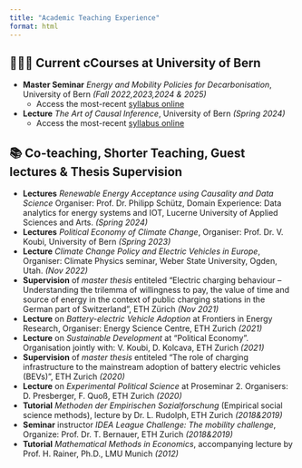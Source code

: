 ```yaml
---
title: "Academic Teaching Experience"
format: html
---
```


## 🧑🏼‍🏫 Current cCourses at University of Bern

-   **Master Seminar** *Energy and Mobility Policies for Decarbonisation*, University of Bern *(Fall 2022,2023,2024 & 2025)* <br>
    -   Access the most-recent [syllabus online](https://github.com/brueckmann/Syllabus_PolDec_HS2025/blob/main/PDF_Syllabus_PolDec_GBrueckmann.pdf?raw=True)
-   **Lecture** *The Art of Causal Inference*, University of Bern *(Spring 2024)* <br>
    -   Access the most-recent [syllabus online](https://brueckmann.github.io/KKI_Syllabus/PDF_Syllabus_KKI_GBrueckmann.pdf?raw=True)


## 📚 Co-teaching, Shorter Teaching, Guest lectures & Thesis Supervision

-   **Lectures** *Renewable Energy Acceptance using Causality and Data Science* Organiser: Prof. Dr. Philipp Schütz, Domain Experience: Data analytics for energy systems and IOT, Lucerne University of Applied Sciences and Arts. *(Spring 2024)*<br>
-   **Lectures** *Political Economy of Climate Change*, Organiser: Prof. Dr. V. Koubi, University of Bern *(Spring 2023)*<br>
-   **Lecture** *Climate Change Policy and Electric Vehicles in Europe*, Organiser: Climate Physics seminar, Weber State University, Ogden, Utah. *(Nov 2022)*<br>
-   **Supervision** of *master thesis* entiteled "Electric charging behaviour – Understanding the trilemma of willingness to pay, the value of time and source of energy in the context of public charging stations in the German part of Switzerland", ETH Zürich *(Nov 2021)*<br>
-   **Lecture** on *Battery-electric Vehicle Adoption* at Frontiers in Energy Research, Organiser: Energy Science Centre, ETH Zurich *(2021)*<br>
-   **Lecture** on *Sustainable Development* at “Political Economy”. Organisation jointly with: V. Koubi, D. Kolcava, ETH Zurich *(2021)*<br>
-   **Supervision** of *master thesis* entiteled “The role of charging infrastructure to the mainstream adoption of battery electric vehicles (BEVs)”, ETH Zurich *(2020)*<br>
-   **Lecture** on *Experimental Political Science* at Proseminar 2. Organisers: D. Presberger, F. Quoß, ETH Zurich *(2020)*<br>
-   **Tutorial** *Methoden der Empirischen Sozialforschung* (Empirical social science methods), lecture by Dr. L. Rudolph, ETH Zurich *(2018&2019)*<br>
-   **Seminar** instructor *IDEA League Challenge: The mobility challenge*, Organize: Prof. Dr. T. Bernauer, ETH Zurich *(2018&2019)*<br>
-   **Tutorial** *Mathematical Methods in Economics*, accompanying lecture by Prof. H. Rainer, Ph.D., LMU Munich *(2012)* <br>

